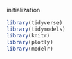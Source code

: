 initialization
```r
library(tidyverse)
library(tidymodels)
library(knitr)
library(plotly)
library(modelr)
```
